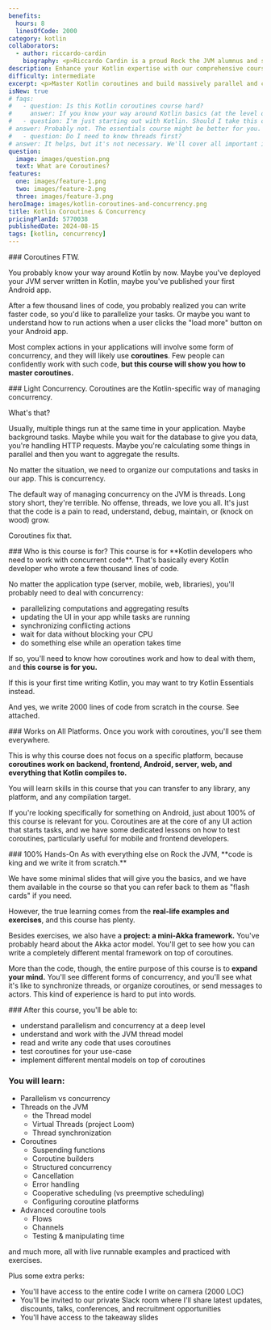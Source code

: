 ```yaml
---
benefits:
  hours: 8
  linesOfCode: 2000
category: kotlin
collaborators:
  - author: riccardo-cardin
    biography: <p>Riccardo Cardin is a proud Rock the JVM alumnus and senior software engineer focusing on high-performance systems in Scala, Kotlin and Java.</p><p>He is also one of the two leading lecturers of the Software Engineering course inside the Computer Science BSc, hosted by Dipartimento di Matematica of the University of Padova.</p><p>Riccardo is actively interested in the application of design patterns and design best practices. He is constantly increasing his knowledge of the software's design and development continuously, which brought him to Rock the JVM.</p>
description: Enhance your Kotlin expertise with our comprehensive course designed for experienced developers. Master Kotlin coroutines and learn to build massively parallel and concurrent applications through hands-on exercises and practical lessons. Perfect for those looking to advance their skills in Kotlin development.
difficulty: intermediate
excerpt: <p>Master Kotlin coroutines and build massively parallel and concurrent applications with our hands-on course designed for pro Kotlin developers</p>
isNew: true
# faqs:
#   - question: Is this Kotlin coroutines course hard?
#     answer: If you know your way around Kotlin basics (at the level of the Kotlin Essentials course), you should be fine. If this is your first time with Kotlin (or first time coding), I recommend you take the Kotlin Essentials course first.
#   - question: I'm just starting out with Kotlin. Should I take this course?
# answer: Probably not. The essentials course might be better for you.
#   - question: Do I need to know threads first?
# answer: It helps, but it's not necessary. We'll cover all important ideas on JVM threads in the course so that you're well equipped to work with coroutines.
question:
  image: images/question.png
  text: What are Coroutines?
features:
  one: images/feature-1.png
  two: images/feature-2.png
  three: images/feature-3.png
heroImage: images/kotlin-coroutines-and-concurrency.png
title: Kotlin Coroutines & Concurrency
pricingPlanId: 5770038
publishedDate: 2024-08-15
tags: [kotlin, concurrency]
---
```



<CourseLayout>
<Fragment slot="goal">
### Coroutines FTW.

You probably know your way around Kotlin by now. Maybe you've deployed your JVM server written in Kotlin, maybe you've published your first Android app.

After a few thousand lines of code, you probably realized you can write faster code, so you'd like to parallelize your tasks. Or maybe you want to understand how to run actions when a user clicks the "load more" button on your Android app.

Most complex actions in your applications will involve some form of concurrency, and they will likely use **coroutines**. Few people can confidently work with such code, **but this course will show you how to master coroutines.**

</Fragment>
<Fragment slot="question">
### Light Concurrency.
Coroutines are the Kotlin-specific way of managing concurrency.

What's that?

Usually, multiple things run at the same time in your application. Maybe background tasks. Maybe while you wait for the database to give you data, you're handling HTTP requests. Maybe you're calculating some things in parallel and then you want to aggregate the results.

No matter the situation, we need to organize our computations and tasks in our app. This is concurrency.

The default way of managing concurrency on the JVM is threads. Long story short, they're terrible. No offense, threads, we love you all. It's just that the code is a pain to read, understand, debug, maintain, or (knock on wood) grow.

Coroutines fix that.

</Fragment>
<Fragment slot="feature1">
### Who is this course is for?
This course is for **Kotlin developers who need to work with concurrent code**. That's basically every Kotlin developer who wrote a few thousand lines of code.

No matter the application type (server, mobile, web, libraries), you'll probably need to deal with concurrency:

- parallelizing computations and aggregating results
- updating the UI in your app while tasks are running
- synchronizing conflicting actions
- wait for data without blocking your CPU
- do something else while an operation takes time

If so, you'll need to know how coroutines work and how to deal with them, and **this course is for you.**

If this is your first time writing Kotlin, you may want to try Kotlin Essentials instead.

And yes, we write 2000 lines of code from scratch in the course. See attached.

</Fragment>
<Fragment slot="feature2">
### Works on All Platforms.
Once you work with coroutines, you'll see them everywhere.

This is why this course does not focus on a specific platform, because **coroutines work on backend, frontend, Android, server, web, and everything that Kotlin compiles to.**

You will learn skills in this course that you can transfer to any library, any platform, and any compilation target.

If you're looking specifically for something on Android, just about 100% of this course is relevant for you. Coroutines are at the core of any UI action that starts tasks, and we have some dedicated lessons on how to test coroutines, particularly useful for mobile and frontend developers.

</Fragment>
<Fragment slot="feature3">
### 100% Hands-On
As with everything else on Rock the JVM, **code is king and we write it from scratch.**

We have some minimal slides that will give you the basics, and we have them available in the course so that you can refer back to them as "flash cards" if you need.

However, the true learning comes from the **real-life examples and exercises**, and this course has plenty.

Besides exercises, we also have a **project: a mini-Akka framework.** You've probably heard about the Akka actor model. You'll get to see how you can write a completely different mental framework on top of coroutines.

More than the code, though, the entire purpose of this course is to **expand your mind.** You'll see different forms of concurrency, and you'll see what it's like to synchronize threads, or organize coroutines, or send messages to actors. This kind of experience is hard to put into words.

</Fragment>
<Fragment slot="skills">
### After this course, you'll be able to:

- understand parallelism and concurrency at a deep level
- understand and work with the JVM thread model
- read and write any code that uses coroutines
- test coroutines for your use-case
- implement different mental models on top of coroutines

### You will learn:

- Parallelism vs concurrency
- Threads on the JVM
  - the Thread model
  - Virtual Threads (project Loom)
  - Thread synchronization
- Coroutines
  - Suspending functions
  - Coroutine builders
  - Structured concurrency
  - Cancellation
  - Error handling
  - Cooperative scheduling (vs preemptive scheduling)
  - Configuring coroutine platforms
- Advanced coroutine tools
  - Flows
  - Channels
  - Testing & manipulating time

and much more, all with live runnable examples and practiced with exercises.

Plus some extra perks:

- You'll have access to the entire code I write on camera (2000 LOC)
- You'll be invited to our private Slack room where I'll share latest updates, discounts, talks, conferences, and recruitment opportunities
- You'll have access to the takeaway slides

</Fragment>
</CourseLayout>
